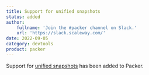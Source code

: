 ```yaml
---
title: Support for unified snapshots
status: added
author:
    fullname: 'Join the #packer channel on Slack.'
    url: 'https://slack.scaleway.com/'
date: 2022-09-05
category: devtools
product: packer
---
```


Support for [unified snapshots](/compute/instances/api-cli/migrating-gp-to-pro/) has been added to Packer.
